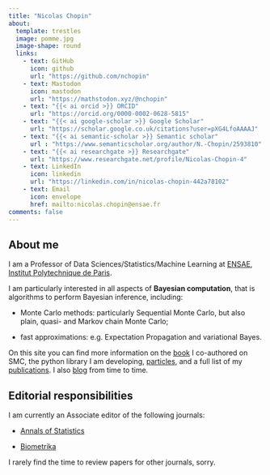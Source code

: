 ```yaml
---
title: "Nicolas Chopin"
about:
  template: trestles
  image: pomme.jpg
  image-shape: round
  links:
    - text: GitHub
      icon: github
      url: "https://github.com/nchopin"
    - text: Mastodon
      icon: mastodon
      url: "https://mathstodon.xyz/@nchopin" 
    - text: "{{< ai orcid >}} ORCID"
      url: "https://orcid.org/0000-0002-0628-5815"
    - text: "{{< ai google-scholar >}} Google Scholar"
      url: "https://scholar.google.co.uk/citations?user=pXG4LfoAAAAJ"
    - text: "{{< ai semantic-scholar >}} Semantic scholar"
      url : "https://www.semanticscholar.org/author/N.-Chopin/2593810"
    - text: "{{< ai researchgate >}} Researchgate"
      url: "https://www.researchgate.net/profile/Nicolas-Chopin-4"
    - text: LinkedIn
      icon: linkedin
      url: "https://linkedin.com/in/nicolas-chopin-442a78102"
    - text: Email
      icon: envelope
      href: mailto:nicolas.chopin@ensae.fr
comments: false
---
```


## About me

I am a Professor of Data Sciences/Statistics/Machine Learning at
[ENSAE](https://www.ensae.fr/en/), [Institut Polytechnique de
Paris](https://www.ip-paris.fr/en).

I am particularly interested in all aspects of **Bayesian computation**, that
is algorithms to perform Bayesian inference, including: 

* Monte Carlo methods: particularly Sequential Monte Carlo, but also plain,
  quasi- and Markov chain Monte Carlo;

* fast approximations: e.g. Expectation Propagation and variational Bayes.

On this site you can find more information on the [book](books.html) I
co-authored on SMC, the python library I am developing,
[particles](software.html), and a full list of my [publications](papers.html).
I also [blog](https://statisfaction-blog.github.io/) from time to time. 

## Editorial responsibilities

I am currently an Associate editor of the following journals:

* [Annals of Statistics](https://imstat.org/journals-and-publications/annals-of-statistics/)

* [Biometrika](https://academic.oup.com/biomet)

I rarely find the time to review papers for other journals, sorry. 

